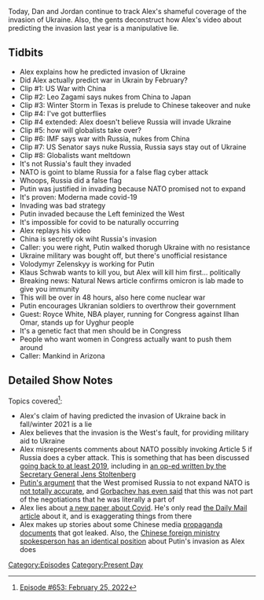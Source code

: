 {{DEFAULTSORT:
    #_EPISODE_0653:February 25, 2022
}}{{Episode
    | title           = February 25, 2022
    | caption         = Listen to this episode on [https://knowledgefight.libsyn.com/653-february-25-2022 Libsyn] [https://open.spotify.com/episode/5Y1sIPx0zFP5UDBlxdHFkG Spotify], Read the [[Transcript/653: February 25, 2022|Unofficial Transcript]], View discussion on [https://reddit.com/t39i38 Reddit]
    | episodeNumber   = 653
    | length          = 01:34:53
    | airDate         = February 28, 2022
    | coverageDate    = February 25, 2022
    | episodeType     = [[:Category:Present Day|Present Day]]
    | appearance      = [[Leo Zagami]], [[Vladimir Putin]], [[Volodymyr Zelenskyy]], [[Klaus Schwab]], [[Royce White]], [[Ilhan Omar]]
    | oocDrop         = Leo Zagami is way underrated
    | previousEpisode = [[652: February 21-24, 2022]]
    | nextEpisode     = [[654: February 27, 2022]]
}}

{{Stub}}

Today, Dan and Jordan continue to track Alex's shameful coverage of the invasion of Ukraine.  Also, the gents deconstruct how Alex's video about predicting the invasion last year is a manipulative lie.

==Tidbits==

*Alex explains how he predicted invasion of Ukraine
*Did Alex actually predict war in Ukrain by February?
*Clip #1: US War with China
*Clip #2: Leo Zagami says nukes from China to Japan
*Clip #3: Winter Storm in Texas is prelude to Chinese takeover and nuke
*Clip #4: I've got butterflies
*Clip #4 extended: Alex doesn't believe Russia will invade Ukraine
*Clip #5: how will globalists take over?
*Clip #6: IMF says war with Russia, nukes from China
*Clip #7: US Senator says nuke Russia, Russia says stay out of Ukraine
*Clip #8: Globalists want meltdown
*It's not Russia's fault they invaded
*NATO is goint to blame Russia for a false flag cyber attack
*Whoops, Russia did a false flag
*Putin was justified in invading because NATO promised not to expand
*It's proven: Moderna made covid-19
*Invading was bad strategy
*Putin invaded because the Left feminized the West
*It's impossible for covid to be naturally occurring
*Alex replays his video
*China is secretly ok wiht Russia's invasion
*Caller: you were right, Putin walked thorugh Ukraine with no resistance
*Ukraine military was bought off, but there's unofficial resistance
*Volodymyr Zelenskyy is working for Putin
*Klaus Schwab wants to kill you, but Alex will kill him first... politically
*Breaking news: Natural News article confirms omicron is lab made to give you immunity
*This will be over in 48 hours, also here come nuclear war
*Putin encourages Ukranian soldiers to overthrow their government
*Guest: Royce White, NBA player, running for Congress against Ilhan Omar, stands up for Uyghur people
*It's a genetic fact that men should be in Congress
*People who want women in Congress actually want to push them around
*Caller: Mankind in Arizona

==Detailed Show Notes==

Topics covered<ref>[https://knowledgefight.com/research/2022/2/27/episode-653-february-25-2022 Episode #653: February 25, 2022]</ref>:

*Alex's claim of having predicted the invasion of Ukraine back in fall/winter 2021 is a lie
*Alex believes that the invasion is the West's fault, for providing military aid to Ukraine
*Alex misrepresents comments about NATO possibly invoking Article 5 if Russia does a cyber attack. This is something that has been discussed [https://www.bbc.com/news/technology-49488614 going back to at least 2019], including in [https://www.prospectmagazine.co.uk/world/nato-will-defend-itself-summit-jens-stoltenberg-cyber-security an op-ed written by the Secretary General Jens Stoltenberg]
*[https://www.washingtonpost.com/wp-dyn/content/article/2007/02/12/AR2007021200555.html Putin's argument] that the West promised Russia to not expand NATO is [https://csis-website-prod.s3.amazonaws.com/s3fs-public/legacy_files/files/publication/twq09aprilkramer.pdf not totally accurate], and [https://www.rbth.com/international/2014/10/16/mikhail_gorbachev_i_am_against_all_walls_40673.html Gorbachev has even said] that this was not part of the negotiations that he was literally a part of
*Alex lies about [https://www.frontiersin.org/articles/10.3389/fviro.2022.834808/full a new paper about Covid]. He's only read [https://weather.com/en-IN/india/coronavirus/news/2022-02-26-new-study-finds-covid-19-dna-linked-to-moderna-patent-filed-in the Daily Mail article] about it, and is exaggerating things from there
*Alex makes up stories about some Chinese media [https://chinadigitaltimes.net/2022/02/minitrue-keep-weibo-posts-on-ukraine-favorable-to-russia-control-comments/ propaganda documents] that got leaked. Also, the [https://www.washingtontimes.com/news/2022/feb/23/china-restricts-media-criticism-russia/ Chinese foreign ministry spokesperson has an identical position] about Putin's invasion as Alex does

[[Category:Episodes]]
[[Category:Present Day]]

